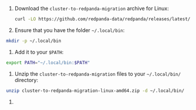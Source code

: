 
1. Download the `cluster-to-redpanda-migration` archive for Linux:

      ```bash
      curl -LO https://github.com/redpanda-data/redpanda/releases/latest/download/cluster-to-redpanda-migration-linux-amd64.zip
      ```

1. Ensure that you have the folder `~/.local/bin`:

  ```bash
  mkdir -p ~/.local/bin
  ```

1. Add it to your `$PATH`:

  ```bash
  export PATH="~/.local/bin:$PATH"
  ```

1. Unzip the `cluster-to-redpanda-migration` files to your `~/.local/bin/` directory:

  ```bash
  unzip cluster-to-redpanda-migration-linux-amd64.zip -d ~/.local/bin/
  ```

1. <MigrationCLIVersion/>